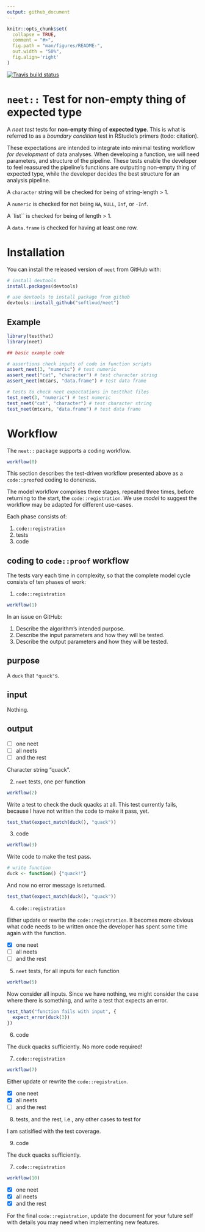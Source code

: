 ```yaml
---
output: github_document
---
```


<!-- README.md is generated from README.Rmd. Please edit that file -->

```r
knitr::opts_chunk$set(
  collapse = TRUE,
  comment = "#>",
  fig.path = "man/figures/README-",
  out.width = "50%",
  fig.align='right'
)
```


<!-- badges: start -->
[![Travis build status](https://travis-ci.com/softloud/neet.svg?branch=master)](https://travis-ci.com/softloud/neet)
<!-- badges: end -->

# `neet::` Test for non-empty thing of expected type

A *neet test* tests for **non-empty** thing of **expected type**. This
is what is referred to as a *boundary condition* test in RStudio's primers
(todo: citation).

These expectations are intended to integrate into minimal testing workflow
*for development* of data analyses. When developing a function, we will need parameters, and structure of the pipeline. These tests
enable the developer to feel reassured the pipeline's functions are
outputting non-empty thing of expected type, while the developer decides the best structure for an analysis pipeline. 

A `character` string will be checked for being of string-length > 1.

A `numeric` is checked for not being `NA`, `NULL`, `Inf`, or `-Inf`.

A `list`` is checked for being of length > 1.

A `data.frame` is checked for having at least one row.

# Installation

You can install the released version of `neet` from GitHub with:

``` r
# install devtools
install.packages(devtools) 

# use devtools to install package from github
devtools::install_github("softloud/neet")

```

## Example


```r
library(testthat)
library(neet)

## basic example code

# assertions check inputs of code in function scripts
assert_neet(3, "numeric") # test numeric
assert_neet("cat", "character") # test character string
assert_neet(mtcars, "data.frame") # test data frame

# tests to check neet expectations in testthat files
test_neet(3, "numeric") # test numeric
test_neet("cat", "character") # test character string
test_neet(mtcars, "data.frame") # test data frame

```

# Workflow

The `neet::` package supports a coding workflow.

```r
workflow(0)
```

This section describes the test-driven workflow presented above as a `code::proof`ed coding to doneness.  

The model workflow comprises three stages, repeated three times, before returning to the start, the `code::registration`. We use *model* to suggest the workflow may be adapted for different use-cases.

Each phase consists of:

1. `code::registration`
2. tests
3. code

## coding to `code::proof` workflow

The tests vary each time in complexity, so that the complete model cycle consists of ten phases of work:

1. `code::registration`

```r
workflow(1)
```

In an issue on GitHub:

1. Describe the algorithm's intended purpose.
2. Describe the input parameters and how they will be tested.
3. Describe the output parameters and how they will be tested.

## purpose

A `duck` that `"quack"`s.

## input

Nothing.

## output

- [ ] one neet
- [ ] all neets
- [ ] and the rest


Character string "quack".

2. `neet` tests, one per function

```r
workflow(2)
```

Write a test to check the duck quacks at all. This test currently fails, because I have not written the code to make it pass, yet. 

```r
test_that(expect_match(duck(), "quack"))
```

3. code

```r
workflow(3)
```

Write code to make the test pass.

```r
# write function
duck <- function() {"quack!"}
```

And now no error message is returned.

```r
test_that(expect_match(duck(), "quack"))
```



4. `code::registration`

Either update or rewrite the `code::registration`. It becomes more obvious what code needs to be written once the developer has spent some time again with the function. 

- [x] one neet
- [ ] all neets
- [ ] and the rest


5. `neet` tests, for all inputs for each function

```r
workflow(5)
```

Now consider all inputs. Since we have nothing, we might consider the case where there is something, and write a test that expects an error.

```r
test_that("function fails with input", {
  expect_error(duck(3))
})
```



6. code

The duck quacks sufficiently. No more code required! 


7. `code::registration`

```r
workflow(7)

```

Either update or rewrite the `code::registration`.

- [x] one neet
- [x] all neets
- [ ] and the rest


8. tests, and the rest, i.e., any other cases to test for

I am satisified with the test coverage. 

9. code

The duck quacks sufficiently.

7. `code::registration`

```r
workflow(10)
```

- [x] one neet
- [x] all neets
- [x] and the rest

For the final `code::registration`, update the document for your future self with details you may need when implementing new features.


